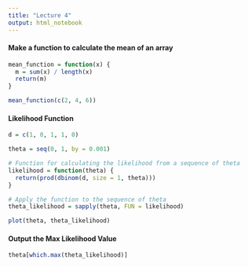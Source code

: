 ```yaml
---
title: "Lecture 4"
output: html_notebook
---
```


#### Make a function to calculate the mean of an array
```r
mean_function = function(x) {
  m = sum(x) / length(x)
  return(m)
}

mean_function(c(2, 4, 6))
```

#### Likelihood Function
```r
d = c(1, 0, 1, 1, 0)

theta = seq(0, 1, by = 0.001)

# Function for calculating the likelihood from a sequence of theta
likelihood = function(theta) {
  return(prod(dbinom(d, size = 1, theta)))
}

# Apply the function to the sequence of theta
theta_likelihood = sapply(theta, FUN = likelihood)

plot(theta, theta_likelihood)
```

#### Output the Max Likelihood Value
```r
theta[which.max(theta_likelihood)]
```

